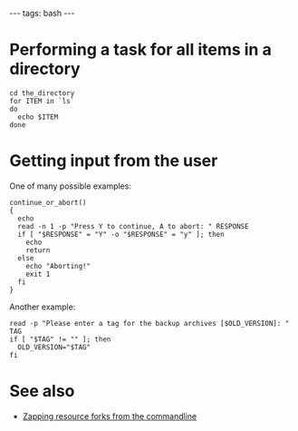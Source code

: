 ---
tags: bash
---
= Performing a task for all items in a directory =

<pre>cd the_directory
for ITEM in `ls`
do
  echo $ITEM
done</pre>

= Getting input from the user =

One of many possible examples:

<pre>continue_or_abort()
{
  echo
  read -n 1 -p "Press Y to continue, A to abort: " RESPONSE
  if [ "$RESPONSE" = "Y" -o "$RESPONSE" = "y" ]; then
    echo
    return
  else
    echo "Aborting!"
    exit 1
  fi
}</pre>

Another example:

<pre>read -p "Please enter a tag for the backup archives [$OLD_VERSION]: " TAG
if [ "$TAG" != "" ]; then
  OLD_VERSION="$TAG"
fi</pre>

= See also =

* [[Zapping resource forks from the commandline]]
